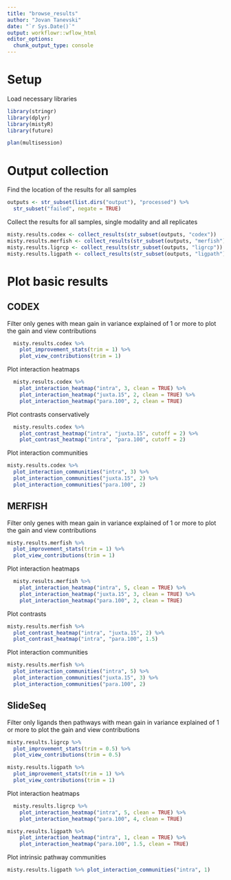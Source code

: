 ```yaml
---
title: "browse_results"
author: "Jovan Tanevski"
date: "`r Sys.Date()`"
output: workflowr::wflow_html
editor_options:
  chunk_output_type: console
---
```


# Setup

Load necessary libraries

```r
library(stringr)
library(dplyr)
library(mistyR)
library(future)

plan(multisession)        
```

# Output collection

Find the location of the results for all samples

```r
outputs <- str_subset(list.dirs("output"), "processed") %>% 
  str_subset("failed", negate = TRUE)
```

Collect the results for all samples, single modality and all replicates

```r
misty.results.codex <- collect_results(str_subset(outputs, "codex"))
misty.results.merfish <- collect_results(str_subset(outputs, "merfish"))
misty.results.ligrcp <- collect_results(str_subset(outputs, "ligrcp"))
misty.results.ligpath <- collect_results(str_subset(outputs, "ligpath"))
```

# Plot basic results

## CODEX

Filter only genes with mean gain in variance explained of 1 or more to plot the gain and view contributions
```r
  misty.results.codex %>%
    plot_improvement_stats(trim = 1) %>%
    plot_view_contributions(trim = 1)
```

Plot interaction heatmaps
```r
  misty.results.codex %>%
    plot_interaction_heatmap("intra", 3, clean = TRUE) %>%
    plot_interaction_heatmap("juxta.15", 2, clean = TRUE) %>%
    plot_interaction_heatmap("para.100", 2, clean = TRUE)
```


Plot contrasts conservatively
```r
  misty.results.codex %>%
    plot_contrast_heatmap("intra", "juxta.15", cutoff = 2) %>%
    plot_contrast_heatmap("intra", "para.100", cutoff = 2)

```

Plot interaction communities 

```r
misty.results.codex %>%    
  plot_interaction_communities("intra", 3) %>%
  plot_interaction_communities("juxta.15", 2) %>%
  plot_interaction_communities("para.100", 2)
```


## MERFISH

Filter only genes with mean gain in variance explained of 1 or more to plot the gain and view contributions

```r
misty.results.merfish %>%
  plot_improvement_stats(trim = 1) %>%
  plot_view_contributions(trim = 1)
```


Plot interaction heatmaps
```r
  misty.results.merfish %>%
    plot_interaction_heatmap("intra", 5, clean = TRUE) %>%
    plot_interaction_heatmap("juxta.15", 3, clean = TRUE) %>%
    plot_interaction_heatmap("para.100", 2, clean = TRUE)
```

Plot contrasts
```r
misty.results.merfish %>% 
  plot_contrast_heatmap("intra", "juxta.15", 2) %>%  
  plot_contrast_heatmap("intra", "para.100", 1.5)
```


Plot interaction communities 

```r
misty.results.merfish %>%    
  plot_interaction_communities("intra", 5) %>%
  plot_interaction_communities("juxta.15", 3) %>%
  plot_interaction_communities("para.100", 2)
```

## SlideSeq

Filter only ligands then pathways with mean gain in variance explained of 1 or more to plot the gain and view contributions

```r
misty.results.ligrcp %>% 
  plot_improvement_stats(trim = 0.5) %>%
  plot_view_contributions(trim = 0.5)
```

```r
misty.results.ligpath %>% 
  plot_improvement_stats(trim = 1) %>%
  plot_view_contributions(trim = 1)
```

Plot interaction heatmaps
```r
  misty.results.ligrcp %>%
    plot_interaction_heatmap("intra", 5, clean = TRUE) %>%
    plot_interaction_heatmap("para.100", 4, clean = TRUE)

misty.results.ligpath %>%
    plot_interaction_heatmap("intra", 1, clean = TRUE) %>%
    plot_interaction_heatmap("para.100", 1.5, clean = TRUE)
```

Plot intrinsic pathway communities

```r
misty.results.ligpath %>% plot_interaction_communities("intra", 1)
```

